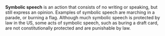'''Symbolic speech''' is an action that consists of no writing or speaking, but still express an opinion. Examples of symbolic speech are marching in a parade, or burning a flag.  Although much symbolic speech is protected by law in the US, some acts of symbolic speech, such as buring a draft card, are not constitutionally protected and are punishable by law.